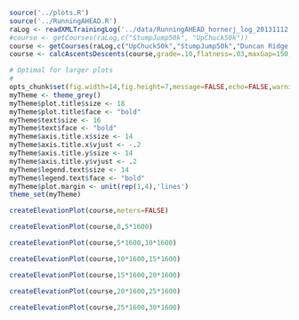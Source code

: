 ```r
source('../plots.R')
source('../RunningAHEAD.R')
raLog <- readXMLTrainingLog('../data/RunningAHEAD_hornerj_log_20131112.xml')
#course <- getCourses(raLog,c("StumpJump50k", "UpChuck50k"))
course <- getCourses(raLog,c("UpChuck50k","StumpJump50k","Duncan Ridge Trail"),meters=FALSE)
course <- calcAscentsDescents(course,grade=.10,flatness=.03,maxGap=150, minRun=100)

# Optimal for larger plots
#
opts_chunk$set(fig.width=14,fig.height=7,message=FALSE,echo=FALSE,warning=FALSE)
myTheme <- theme_grey()
myTheme$plot.title$size <- 18
myTheme$plot.title$face <- "bold"
myTheme$text$size <- 16
myTheme$text$face <- "bold"
myTheme$axis.title.x$size <- 14
myTheme$axis.title.x$vjust <- -.2
myTheme$axis.title.y$size <- 14
myTheme$axis.title.y$vjust <- .2
myTheme$legend.text$size <- 14
myTheme$legend.text$face <- "bold"
myTheme$plot.margin <- unit(rep(1,4),'lines')
theme_set(myTheme)
```
```r
createElevationPlot(course,meters=FALSE)
```
```r
createElevationPlot(course,0,5*1600)
```

```r
createElevationPlot(course,5*1600,10*1600)
```
```r
createElevationPlot(course,10*1600,15*1600)
```
```r
createElevationPlot(course,15*1600,20*1600)
```
```r
createElevationPlot(course,20*1600,25*1600)
```
```r
createElevationPlot(course,25*1600,30*1600)
```
